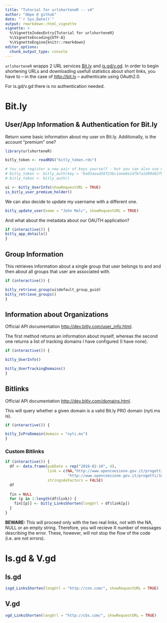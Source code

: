 ```yaml
---
title: "Tutorial for urlshorteneR -- v4"
author: "dmpe @ github"
date: "`r Sys.Date()`"
output: rmarkdown::html_vignette
vignette: >
  %\VignetteIndexEntry{Tutorial for urlshorteneR}
  %\VignetteEncoding{UTF-8}
  %\VignetteEngine{knitr::rmarkdown}
editor_options: 
  chunk_output_type: console  
---
```

  
`urlshorteneR` wrapps 2 URL services [Bit.ly](https://bitly.com) and [is.gd/v.gd](https://is.gd). 
In order to begin shortening URLs and downloading usefull statistics about short links, you have to -- in the case of <http://bit.ly> -- authenticate using OAuth2.0. 

For is.gd/v.gd there is no authentication needed. 

# Bit.ly

## User/App Information & Authentication for Bit.ly

Return some basic information about my user on Bit.ly. Additionally, is the account "premium" one?

```r
library(urlshorteneR)

bitly_token <- readRDS("bitly_token.rds")

# You can register a new pair of keys yourself - but you can also use mine - an option which is also by default
# bitly_token <- bitly_auth(key = "be03aead58f23bc1aee6e1d7b7a1d99d62f0ede8", secret = "f9c6a3b18968e991e35f466e90c7d883cc176073")
# bitly_token <- bitly_auth()

ui <- bitly_UserInfo(showRequestURL = TRUE) 
is_bitly_user_premium_holder()
```

We can also decide to update my username with a different one.

```r

bitly_update_user(name = "John Malc", showRequestURL = TRUE)

```

And what about the metadata about our OAUTH application?

```r
if (interactive()) {
bitly_app_details()
}
```

## Group Information

This retrieves information about a single group that user belongs to and and then about all groups that user are associated with. 

```r
if (interactive()) {

bitly_retrieve_group(ui$default_group_guid)
bitly_retrieve_groups()
}
```


## Information about Organizations

Official API documentation <http://dev.bitly.com/user_info.html>. 

The first method returns an information about myself, whereas the second one returns a list of tracking domains I have configured (I have none).

```r
if (interactive()) {

bitly_UserInfo()

bitly_UserTrackingDomains()
}
```


## Bitlinks

Official API documentation <http://dev.bitly.com/domains.html>. 

This will query whether a given domain is a valid Bit.ly PRO domain (nyti.ms is). 

```r
if (interactive()) {

bitly_IsProDomain(domain = "nyti.ms")
}
```

### Custom Bitlinks

```r
if (interactive()) {
  df <- data.frame(pubDate = rep("2016-02-10", 4),
                   link = c(NA,"http://www.opencoesione.gov.it/progetti/1misepac01_000443/",
                            "http://www.opencoesione.gov.it/progetti/1misepac01_000031/", ""),
                   stringsAsFactors = FALSE)
  df
  
  fin = NULL
  for (p in 1:length(df$link)) {
    fin[[p]] <- bitly_LinksShorten(longUrl = df$link[p])
  }
}
```

**BEWARE:** This will proceed only with the two real links, not with the NA, NULL or an empty string. 
Therefore, you will recieve X number of messages describing the error. These, however, will not stop the flow of the code (i.e. are not errors). 


# Is.gd & V.gd 

## Is.gd

```r
isgd_LinksShorten(longUrl = "http://cnn.com/", showRequestURL = TRUE)
```


## V.gd

```r
vgd_LinksShorten(longUrl = "http://cbs.com/", showRequestURL = TRUE)
```

